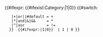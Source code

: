 {{#ifexpr: {{#ifexist:Category:{{{1}}}|1|0}} <!--

-->{{#switch:{{{2|}}}
    |+|or||#default = +
    |*|and|&|&&     = *
    |^|xor          = !=
   }}<!--

--> {{#ifexpr:{{PAGESINCAT:{{{1}}}|R}}|1|0}}  | 1 | 0 }}<noinclude>
{{documentation}}
</noinclude>